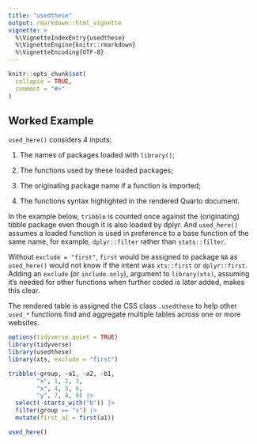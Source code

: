```yaml
---
title: "usedthese"
output: rmarkdown::html_vignette
vignette: >
  %\VignetteIndexEntry{usedthese}
  %\VignetteEngine{knitr::rmarkdown}
  %\VignetteEncoding{UTF-8}
---
```


```r
knitr::opts_chunk$set(
  collapse = TRUE,
  comment = "#>"
)
```

## Worked Example

`used_here()` considers 4 inputs:

1.  The names of packages loaded with `library()`;

2.  The functions used by these loaded packages;

3.  The originating package name if a function is imported;

4.  The functions syntax highlighted in the rendered Quarto document.

In the example below, `tribble` is counted once against the (originating) tibble package even though it is also loaded by dplyr. And `used_here()` assumes a loaded function is used in preference to a base function of the same name, for example, `dplyr::filter` rather than `stats::filter`.

Without `exclude = "first"`, `first` would be assigned to package `NA` as `used_here()` would not know if the intent was `xts::first` or `dplyr::first`. Adding an `exclude` (or `include.only`), argument to `library(xts)`, assuming it's needed for other functions when further coded is later added, makes this clear.

The rendered table is assigned the CSS class `.usedthese` to help other `used_*` functions find and aggregate multiple tables across one or more websites.

```r
options(tidyverse.quiet = TRUE)
library(tidyverse) 
library(usedthese)
library(xts, exclude = "first")

tribble(~group, ~a1, ~a2, ~b1,
        "x", 1, 2, 3,
        "x", 4, 5, 6,
        "y", 7, 8, 9) |> 
  select(-starts_with("b")) |> 
  filter(group == "x") |> 
  mutate(first_a1 = first(a1))

used_here()
```
